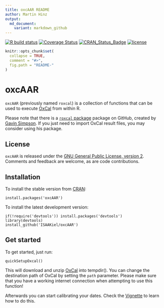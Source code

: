 ```yaml
---
title: oxcAAR README
author: Martin Hinz
output:
  md_document:
    variant: markdown_github
---
```


[![R build status](https://github.com/ISAAKiel/oxcAAR/workflows/R-CMD-check/badge.svg)](https://github.com/ISAAKiel/oxcAAR/actions) [![Coverage Status](https://img.shields.io/codecov/c/github/ISAAKiel/oxcAAR/master.svg)](https://codecov.io/github/ISAAKiel/oxcAAR?branch=master)
[![CRAN\_Status\_Badge](http://www.r-pkg.org/badges/version/oxcAAR)](https://CRAN.R-project.org/package=oxcAAR)
[![license](https://img.shields.io/badge/license-GPL%203-B50B82.svg)](https://www.R-project.org/Licenses/GPL-2)

<!-- README.md is generated from README.Rmd. Please edit that file -->

```r
knitr::opts_chunk$set(
  collapse = TRUE,
  comment = "#>",
  fig.path = "README-"
)
```

# oxcAAR

`oxcAAR` (previously named `roxcal`) is a collection of functions that can be used
to execute [OxCal](https://c14.arch.ox.ac.uk) from within R.

Please note that there is a [`roxcal` package](https://github.com/gavinsimpson/roxcal) package on GitHub, created by [Gavin Simpson](https://github.com/gavinsimpson). If you just need to import OxCal result files, you may consider using his package.

## License

`oxcAAR` is released under the [GNU General Public License, version 2](https://www.R-project.org/Licenses/GPL-2). Comments and feedback are welcome, as are code contributions.

## Installation

To install the stable version from  [CRAN](https://CRAN.R-project.org):

    install.packages('oxcAAR')

To install the latest development version: 

    if(!require('devtools')) install.packages('devtools')
    library(devtools)
    install_github('ISAAKiel/oxcAAR')
    
## Get started

To get started, just run:

```
quickSetupOxcal()
```

This will download and unzip [OxCal](https://c14.arch.ox.ac.uk/oxcal.html) into tempdir(). You can change the destination path of OxCal by setting the `path` parameter. Please make sure that you have a working internet connection when attempting to use this function! 

Afterwards you can start calibrating your dates. Check the [Vignette](vignettes/basic-usage.Rmd) to learn how to do this. 
